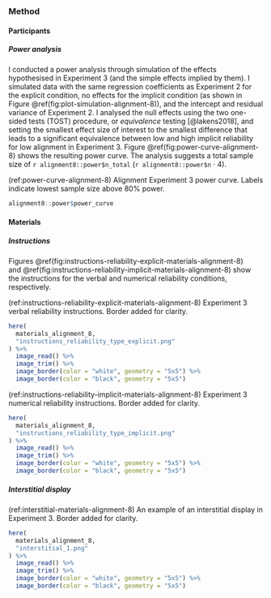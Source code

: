 ### Method

#### Participants

##### Power analysis {#power-analysis-alignment-8}

I conducted a power analysis through simulation of the effects hypothesised in
Experiment 3 (and the simple effects implied by them). I simulated
data with the same regression coefficients as Experiment 2 for the explicit
condition, no effects for the implicit condition (as shown in
Figure \@ref(fig:plot-simulation-alignment-8)), and the intercept and residual
variance of Experiment 2. I analysed the null effects using the two one-sided
tests (TOST) procedure, or *equivalence* testing [@lakens2018], and setting the
smallest effect size of interest to the smallest difference that leads to a
significant equivalence between low and high implicit reliability for low
alignment in Experiment 3. Figure \@ref(fig:power-curve-alignment-8) shows the
resulting power curve. The analysis suggests a total sample size of
`r alignment8::power$n_total` (`r alignment8::power$n` $\cdot$ 4).

\newpage

\blandscape

(ref:power-curve-alignment-8) Alignment Experiment 3 power curve. Labels indicate lowest sample size above 80% power.

```r
alignment8::power$power_curve
```

\elandscape

\newpage


#### Materials 

##### Instructions {#instructions-materials-alignment-8-appendix}

Figures \@ref(fig:instructions-reliability-explicit-materials-alignment-8)
and \@ref(fig:instructions-reliability-implicit-materials-alignment-8) show the
instructions for the verbal and numerical reliability conditions, respectively.

(ref:instructions-reliability-explicit-materials-alignment-8) Experiment 3 verbal reliability instructions. Border added for clarity.

```r
here(
  materials_alignment_8,
  "instructions_reliability_type_explicit.png"
) %>%
  image_read() %>%
  image_trim() %>%
  image_border(color = "white", geometry = "5x5") %>%
  image_border(color = "black", geometry = "5x5")
```

(ref:instructions-reliability-implicit-materials-alignment-8) Experiment 3 numerical reliability instructions. Border added for clarity.

```r
here(
  materials_alignment_8,
  "instructions_reliability_type_implicit.png"
) %>%
  image_read() %>%
  image_trim() %>%
  image_border(color = "white", geometry = "5x5") %>%
  image_border(color = "black", geometry = "5x5")
```

##### Interstitial display {#interstitial-materials-alignment-8}

(ref:interstitial-materials-alignment-8) An example of an interstitial display in Experiment 3. Border added for clarity.

```r
here(
  materials_alignment_8,
  "interstitial_1.png"
) %>%
  image_read() %>%
  image_trim() %>%
  image_border(color = "white", geometry = "5x5") %>%
  image_border(color = "black", geometry = "5x5")
```
